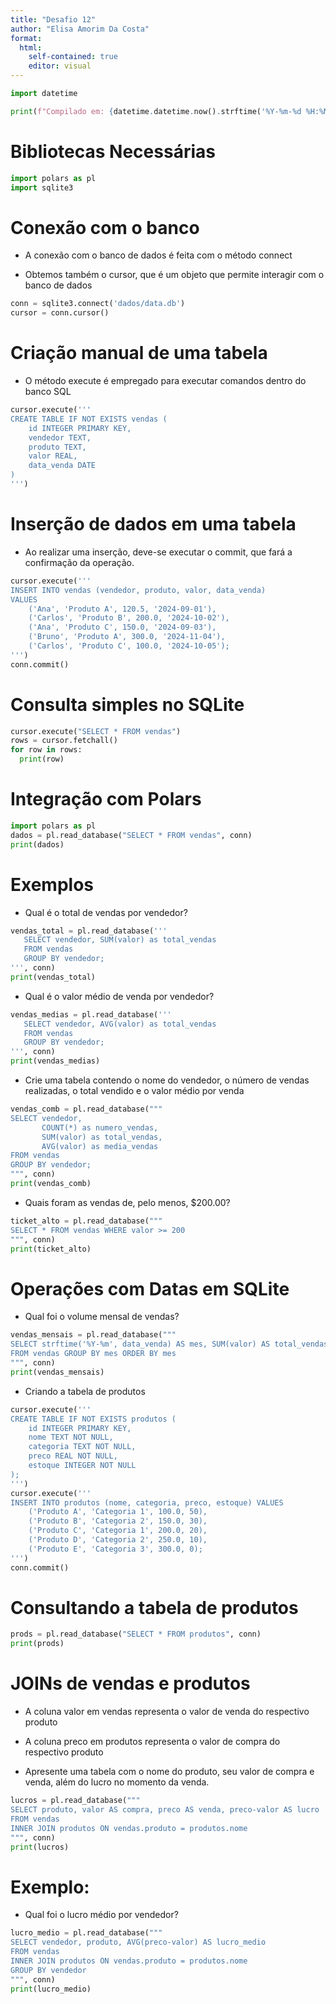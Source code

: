 ---
title: "Desafio 12"
author: "Elisa Amorim Da Costa"
format: 
  html:
    self-contained: true
    editor: visual
---

```{python}
import datetime

print(f"Compilado em: {datetime.datetime.now().strftime('%Y-%m-%d %H:%M:%S')}")
```

# Bibliotecas Necessárias

```{python}
import polars as pl
import sqlite3
```

# Conexão com o banco

- A conexão com o banco de dados é feita com o método connect

- Obtemos também o cursor, que é um objeto que permite interagir com o banco de dados

```{python}
conn = sqlite3.connect('dados/data.db')
cursor = conn.cursor()
```

# Criação manual de uma tabela

- O método execute é empregado para executar comandos dentro do banco SQL

```{python}
cursor.execute('''
CREATE TABLE IF NOT EXISTS vendas (
    id INTEGER PRIMARY KEY,
    vendedor TEXT,
    produto TEXT,
    valor REAL,
    data_venda DATE
)
''')
```

# Inserção de dados em uma tabela

- Ao realizar uma inserção, deve-se executar o commit, que fará a confirmação da operação.

```{python}
cursor.execute('''
INSERT INTO vendas (vendedor, produto, valor, data_venda)
VALUES
    ('Ana', 'Produto A', 120.5, '2024-09-01'),
    ('Carlos', 'Produto B', 200.0, '2024-10-02'),
    ('Ana', 'Produto C', 150.0, '2024-09-03'),
    ('Bruno', 'Produto A', 300.0, '2024-11-04'),
    ('Carlos', 'Produto C', 100.0, '2024-10-05');
''')
conn.commit()
```

# Consulta simples no SQLite

```{python}
cursor.execute("SELECT * FROM vendas")
rows = cursor.fetchall()
for row in rows:
  print(row)
```

# Integração com Polars

```{python}
import polars as pl
dados = pl.read_database("SELECT * FROM vendas", conn)
print(dados)
```

# Exemplos

- Qual é o total de vendas por vendedor?

```{python}
vendas_total = pl.read_database('''
   SELECT vendedor, SUM(valor) as total_vendas
   FROM vendas
   GROUP BY vendedor;
''', conn)
print(vendas_total)
```

- Qual é o valor médio de venda por vendedor?

```{python}
vendas_medias = pl.read_database('''
   SELECT vendedor, AVG(valor) as total_vendas
   FROM vendas
   GROUP BY vendedor;
''', conn)
print(vendas_medias)
```

- Crie uma tabela contendo o nome do vendedor, o número de vendas realizadas, o total vendido e o valor médio por venda

```{python}
vendas_comb = pl.read_database("""
SELECT vendedor, 
       COUNT(*) as numero_vendas,
       SUM(valor) as total_vendas, 
       AVG(valor) as media_vendas
FROM vendas
GROUP BY vendedor;
""", conn)
print(vendas_comb)
```

- Quais foram as vendas de, pelo menos, \$200.00?

```{python}
ticket_alto = pl.read_database("""
SELECT * FROM vendas WHERE valor >= 200
""", conn)
print(ticket_alto)
```

# Operações com Datas em SQLite

- Qual foi o volume mensal de vendas?

```{python}
vendas_mensais = pl.read_database("""
SELECT strftime('%Y-%m', data_venda) AS mes, SUM(valor) AS total_vendas
FROM vendas GROUP BY mes ORDER BY mes
""", conn)
print(vendas_mensais)
```

- Criando a tabela de produtos

```{python}
cursor.execute('''
CREATE TABLE IF NOT EXISTS produtos (
    id INTEGER PRIMARY KEY,
    nome TEXT NOT NULL,
    categoria TEXT NOT NULL,
    preco REAL NOT NULL,
    estoque INTEGER NOT NULL
);
''')
cursor.execute('''
INSERT INTO produtos (nome, categoria, preco, estoque) VALUES
    ('Produto A', 'Categoria 1', 100.0, 50),
    ('Produto B', 'Categoria 2', 150.0, 30),
    ('Produto C', 'Categoria 1', 200.0, 20),
    ('Produto D', 'Categoria 2', 250.0, 10),
    ('Produto E', 'Categoria 3', 300.0, 0);
''')
conn.commit()
```

# Consultando a tabela de produtos

```{python}
prods = pl.read_database("SELECT * FROM produtos", conn)
print(prods)
```

# JOINs de vendas e produtos

- A coluna valor em vendas representa o valor de venda do respectivo produto

- A coluna preco em produtos representa o valor de compra do respectivo produto

- Apresente uma tabela com o nome do produto, seu valor de compra e venda, além do lucro no momento da venda.

```{python}
lucros = pl.read_database("""
SELECT produto, valor AS compra, preco AS venda, preco-valor AS lucro
FROM vendas
INNER JOIN produtos ON vendas.produto = produtos.nome
""", conn)
print(lucros)
```

# Exemplo:

- Qual foi o lucro médio por vendedor?

```{python}
lucro_medio = pl.read_database("""
SELECT vendedor, produto, AVG(preco-valor) AS lucro_medio
FROM vendas
INNER JOIN produtos ON vendas.produto = produtos.nome
GROUP BY vendedor
""", conn)
print(lucro_medio)
```
